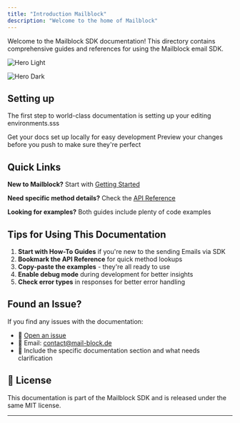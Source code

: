 ```yaml
---
title: "Introduction Mailblock"
description: "Welcome to the home of Mailblock"
---
```


Welcome to the Mailblock SDK documentation\! This directory contains comprehensive guides and references for using the Mailblock email SDK.

<img
  className="block dark:hidden"
  src="/images/hero-light.png"
  alt="Hero Light"
/>

<img
  className="hidden dark:block"
  src="/images/mailblock-blog.png"
  alt="Hero Dark"
  title={true}
/>

## Setting up

The first step to world-class documentation is setting up your editing environments.sss

<CardGroup cols={2}>
  <Card title="SDK" icon="pen-to-square" href="/basic-setup">
    Get your docs set up locally for easy development
  </Card>
  <Card title="How-To Guides" icon="image" href="/">
    Preview your changes before you push to make sure they're perfect
  </Card>
</CardGroup>

## Quick Links

**New to Mailblock?** Start with [Getting Started](/how-to/introduction)

**Need specific method details?** Check the [API Reference](/api-reference/introduction)

**Looking for examples?** Both guides include plenty of code examples

## Tips for Using This Documentation

1. **Start with How-To Guides** if you're new to the sending Emails via SDK
2. **Bookmark the API Reference** for quick method lookups
3. **Copy-paste the examples** - they're all ready to use
4. **Enable debug mode** during development for better insights
5. **Check error types** in responses for better error handling

## Found an Issue?

If you find any issues with the documentation:

- 📝 [Open an issue](https://github.com/block-f0rge/mailblock-sdk/issues)
- 📧 Email: [contact@mail-block.de](mailto:contact@mail-block.de)
- 💬 Include the specific documentation section and what needs clarification

## 📄 License

This documentation is part of the Mailblock SDK and is released under the same MIT license.

---